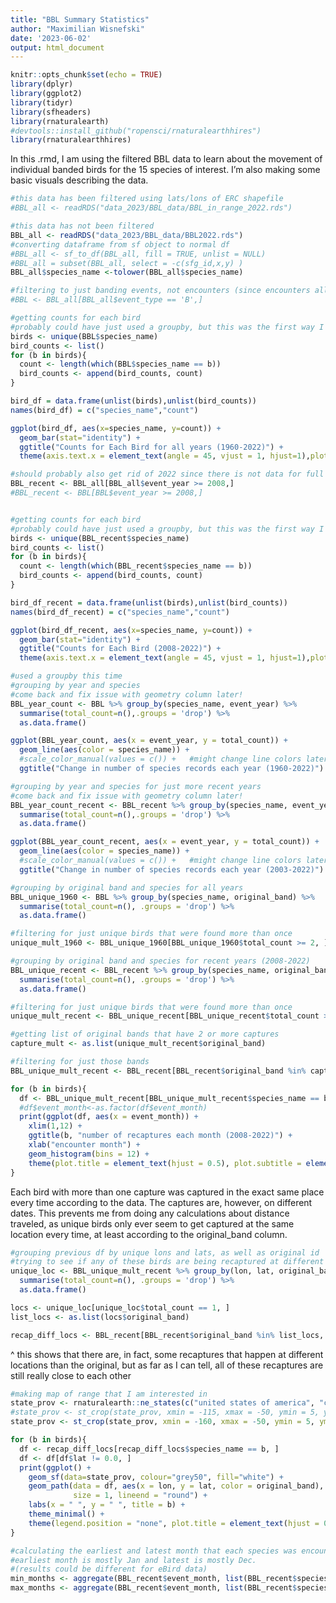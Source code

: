 ```yaml
---
title: "BBL Summary Statistics"
author: "Maximilian Wisnefski"
date: '2023-06-02'
output: html_document
---
```


```r
knitr::opts_chunk$set(echo = TRUE)
library(dplyr)
library(ggplot2)
library(tidyr)
library(sfheaders)
library(rnaturalearth)
#devtools::install_github("ropensci/rnaturalearthhires")
library(rnaturalearthhires)
```

In this .rmd, I am using the filtered BBL data to learn about the movement of individual banded birds for the 15 species of interest. I'm also making some basic visuals describing the data.

```r
#this data has been filtered using lats/lons of ERC shapefile
#BBL_all <- readRDS("data_2023/BBL_data/BBL_in_range_2022.rds")

#this data has not been filtered
BBL_all <- readRDS("data_2023/BBL_data/BBL2022.rds")
#converting dataframe from sf object to normal df
#BBL_all <- sf_to_df(BBL_all, fill = TRUE, unlist = NULL)
#BBL_all = subset(BBL_all, select = -c(sfg_id,x,y) )
BBL_all$species_name <-tolower(BBL_all$species_name)
```


```r
#filtering to just banding events, not encounters (since encounters all overlap with bandings)
#BBL <- BBL_all[BBL_all$event_type == 'B',]
```



```r
#getting counts for each bird
#probably could have just used a groupby, but this was the first way I thought to do it
birds <- unique(BBL$species_name)
bird_counts <- list()
for (b in birds){
  count <- length(which(BBL$species_name == b))
  bird_counts <- append(bird_counts, count)
}

bird_df = data.frame(unlist(birds),unlist(bird_counts))
names(bird_df) = c("species_name","count")
```

```r
ggplot(bird_df, aes(x=species_name, y=count)) +
  geom_bar(stat="identity") + 
  ggtitle("Counts for Each Bird for all years (1960-2022)") +
  theme(axis.text.x = element_text(angle = 45, vjust = 1, hjust=1),plot.title = element_text(hjust = 0.5))
```

```r
#should probably also get rid of 2022 since there is not data for full year
BBL_recent <- BBL_all[BBL_all$event_year >= 2008,]
#BBL_recent <- BBL[BBL$event_year >= 2008,]


#getting counts for each bird
#probably could have just used a groupby, but this was the first way I thought to do it
birds <- unique(BBL_recent$species_name)
bird_counts <- list()
for (b in birds){
  count <- length(which(BBL_recent$species_name == b))
  bird_counts <- append(bird_counts, count)
}

bird_df_recent = data.frame(unlist(birds),unlist(bird_counts))
names(bird_df_recent) = c("species_name","count")
```


```r
ggplot(bird_df_recent, aes(x=species_name, y=count)) +
  geom_bar(stat="identity") + 
  ggtitle("Counts for Each Bird (2008-2022)") +
  theme(axis.text.x = element_text(angle = 45, vjust = 1, hjust=1),plot.title = element_text(hjust = 0.5))
```


```r
#used a groupby this time
#grouping by year and species
#come back and fix issue with geometry column later!
BBL_year_count <- BBL %>% group_by(species_name, event_year) %>% 
  summarise(total_count=n(),.groups = 'drop') %>%
  as.data.frame()
```


```r
ggplot(BBL_year_count, aes(x = event_year, y = total_count)) + 
  geom_line(aes(color = species_name)) + 
  #scale_color_manual(values = c()) +   #might change line colors later  
  ggtitle("Change in number of species records each year (1960-2022)")
```


```r
#grouping by year and species for just more recent years
#come back and fix issue with geometry column later!
BBL_year_count_recent <- BBL_recent %>% group_by(species_name, event_year) %>% 
  summarise(total_count=n(),.groups = 'drop') %>%
  as.data.frame()
```


```r
ggplot(BBL_year_count_recent, aes(x = event_year, y = total_count)) + 
  geom_line(aes(color = species_name)) + 
  #scale_color_manual(values = c()) +   #might change line colors later  
  ggtitle("Change in number of species records each year (2003-2022)")
```


```r
#grouping by original band and species for all years
BBL_unique_1960 <- BBL %>% group_by(species_name, original_band) %>% 
  summarise(total_count=n(), .groups = 'drop') %>%
  as.data.frame()

#filtering for just unique birds that were found more than once 
unique_mult_1960 <- BBL_unique_1960[BBL_unique_1960$total_count >= 2, ]
```


```r
#grouping by original band and species for recent years (2008-2022)
BBL_unique_recent <- BBL_recent %>% group_by(species_name, original_band) %>% 
  summarise(total_count=n(), .groups = 'drop') %>%
  as.data.frame()

#filtering for just unique birds that were found more than once 
unique_mult_recent <- BBL_unique_recent[BBL_unique_recent$total_count >= 2, ]

#getting list of original bands that have 2 or more captures
capture_mult <- as.list(unique_mult_recent$original_band)

#filtering for just those bands
BBL_unique_mult_recent <- BBL_recent[BBL_recent$original_band %in% capture_mult, ]
```


```r
for (b in birds){
  df <- BBL_unique_mult_recent[BBL_unique_mult_recent$species_name == b, ]
  #df$event_month<-as.factor(df$event_month)
  print(ggplot(df, aes(x = event_month)) +
    xlim(1,12) +
    ggtitle(b, "number of recaptures each month (2008-2022)") +
    xlab("encounter month") +
    geom_histogram(bins = 12) +
    theme(plot.title = element_text(hjust = 0.5), plot.subtitle = element_text(hjust = 0.5))) 
}
```



Each bird with more than one capture was captured in the exact same place every time according to the data. The captures are, however, on different dates. This prevents me from doing any calculations about distance traveled, as unique birds only ever seem to get captured at the same location every time, at least according to the original_band column. 


```r
#grouping previous df by unique lons and lats, as well as original id
#trying to see if any of these birds are being recaptured at different locations
unique_loc <- BBL_unique_mult_recent %>% group_by(lon, lat, original_band) %>% 
  summarise(total_count=n(), .groups = 'drop') %>%
  as.data.frame()

locs <- unique_loc[unique_loc$total_count == 1, ]
list_locs <- as.list(locs$original_band)

recap_diff_locs <- BBL_recent[BBL_recent$original_band %in% list_locs, ]
```

^ this shows that there are, in fact, some recaptures that happen at different locations than the original, but as far as I can tell, all of these recaptures are still really close to each other


```r
#making map of range that I am interested in
state_prov <- rnaturalearth::ne_states(c("united states of america", "canada", "mexico", "honduras", "el salvador", "guatemala", "costa rica"), returnclass = "sf")
#state_prov <- st_crop(state_prov, xmin = -115, xmax = -50, ymin = 5, ymax = 50)
state_prov <- st_crop(state_prov, xmin = -160, xmax = -50, ymin = 5, ymax = 75)

```


```r
for (b in birds){
  df <- recap_diff_locs[recap_diff_locs$species_name == b, ]
  df <- df[df$lat != 0.0, ] 
  print(ggplot() + 
    geom_sf(data=state_prov, colour="grey50", fill="white") + 
    geom_path(data = df, aes(x = lon, y = lat, color = original_band), 
              size = 1, lineend = "round") +
    labs(x = " ", y = " ", title = b) +
    theme_minimal() +
    theme(legend.position = "none", plot.title = element_text(hjust = 0.5)))
}

```




```r
#calculating the earliest and latest month that each species was encountered within the ERC range
#earliest month is mostly Jan and latest is mostly Dec. 
#(results could be different for eBird data)
min_months <- aggregate(BBL_recent$event_month, list(BBL_recent$species_scientific_name), FUN = min)
max_months <- aggregate(BBL_recent$event_month, list(BBL_recent$species_scientific_name), FUN = max)
```


